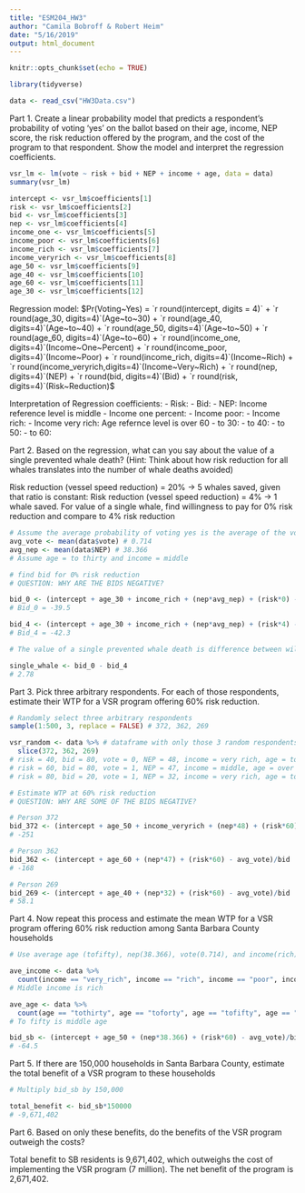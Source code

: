 ```yaml
---
title: "ESM204_HW3"
author: "Camila Bobroff & Robert Heim"
date: "5/16/2019"
output: html_document
---
```


```r
knitr::opts_chunk$set(echo = TRUE)
```

```r
library(tidyverse)
```

```r
data <- read_csv("HW3Data.csv")
```


Part 1. Create a linear probability model that predicts a respondent's probability of voting 'yes' on the ballot based on their age, income, NEP score, the risk reduction offered by the program, and the cost of the program to that respondent. Show the model and interpret the regression coefficients.
```r

vsr_lm <- lm(vote ~ risk + bid + NEP + income + age, data = data)
summary(vsr_lm)

intercept <- vsr_lm$coefficients[1]
risk <- vsr_lm$coefficients[2]
bid <- vsr_lm$coefficients[3]
nep <- vsr_lm$coefficients[4]
income_one <- vsr_lm$coefficients[5]
income_poor <- vsr_lm$coefficients[6]
income_rich <- vsr_lm$coefficients[7]
income_veryrich <- vsr_lm$coefficients[8]
age_50 <- vsr_lm$coefficients[9]
age_40 <- vsr_lm$coefficients[10]
age_60 <- vsr_lm$coefficients[11]
age_30 <- vsr_lm$coefficients[12]

```

Regression model:
$Pr(Voting~Yes) = `r round(intercept, digits = 4)` + `r round(age_30, digits=4)`(Age~to~30) + `r round(age_40, digits=4)`(Age~to~40) + `r round(age_50, digits=4)`(Age~to~50) + `r round(age_60, digits=4)`(Age~to~60) + `r round(income_one, digits=4)`(Income~One~Percent) + `r round(income_poor, digits=4)`(Income~Poor) + `r round(income_rich, digits=4)`(Income~Rich) + `r round(income_veryrich,digits=4)`(Income~Very~Rich) + `r round(nep, digits=4)`(NEP) + `r round(bid, digits=4)`(Bid) + `r round(risk, digits=4)`(Risk~Reduction)$

Interpretation of Regression coefficients:
- Risk:
- Bid:
- NEP:
Income reference level is middle
- Income one percent:
- Income poor:
- Income rich:
- Income very rich:
Age refernce level is over 60
- to 30:
- to 40:
- to 50:
- to 60:

Part 2. Based on the regression, what can you say about the value of a single prevented whale death? (Hint: Think about how risk reduction for all whales translates into the number of whale deaths avoided)

Risk reduction (vessel speed reduction) = 20% -> 5 whales saved, given that ratio is constant:
Risk reduction (vessel speed reduction) = 4% -> 1 whale saved. For value of a single whale, find willingness to pay for 0% risk reduction and compare to 4% risk reduction
```r
# Assume the average probability of voting yes is the average of the votes
avg_vote <- mean(data$vote) # 0.714
avg_nep <- mean(data$NEP) # 38.366
# Assume age = to thirty and income = middle

# find bid for 0% risk reduction
# QUESTION: WHY ARE THE BIDS NEGATIVE? 

bid_0 <- (intercept + age_30 + income_rich + (nep*avg_nep) + (risk*0) - avg_vote)/bid
# Bid_0 = -39.5

bid_4 <- (intercept + age_30 + income_rich + (nep*avg_nep) + (risk*4) - avg_vote)/bid
# Bid_4 = -42.3

# The value of a single prevented whale death is difference between willingness to pay of 4% and 0% vessel speed reduction

single_whale <- bid_0 - bid_4
# 2.78

```

Part 3. Pick three arbitrary respondents. For each of those respondents, estimate their WTP for a VSR program offering 60% risk reduction.

```r
# Randomly select three arbitrary respondents 
sample(1:500, 3, replace = FALSE) # 372, 362, 269

vsr_random <- data %>% # dataframe with only those 3 random respondents
  slice(372, 362, 269)
# risk = 40, bid = 80, vote = 0, NEP = 48, income = very rich, age = to 50
# risk = 60, bid = 80, vote = 1, NEP = 47, income = middle, age = over 60
# risk = 80, bid = 20, vote = 1, NEP = 32, income = very rich, age = to 40

# Estimate WTP at 60% risk reduction
# QUESTION: WHY ARE SOME OF THE BIDS NEGATIVE? 

# Person 372
bid_372 <- (intercept + age_50 + income_veryrich + (nep*48) + (risk*60) - avg_vote)/bid
# -251

# Person 362
bid_362 <- (intercept + age_60 + (nep*47) + (risk*60) - avg_vote)/bid
# -168

# Person 269
bid_269 <- (intercept + age_40 + (nep*32) + (risk*60) - avg_vote)/bid
# 58.1
```

Part 4. Now repeat this process and estimate the mean WTP for a VSR program offering 60% risk reduction among Santa Barbara County households

```r
# Use average age (tofifty), nep(38.366), vote(0.714), and income(rich) for Santa Barbara County

ave_income <- data %>% 
  count(income == "very_rich", income == "rich", income == "poor", income == "one_percent", income == "middle")
# Middle income is rich

ave_age <- data %>% 
  count(age == "tothirty", age == "toforty", age == "tofifty", age == "tosixty", age == "oversixty")
# To fifty is middle age

bid_sb <- (intercept + age_50 + (nep*38.366) + (risk*60) - avg_vote)/bid
# -64.5

```

Part 5. If there are 150,000 households in Santa Barbara County, estimate the total benefit of a VSR program to these households

```r

# Multiply bid_sb by 150,000

total_benefit <- bid_sb*150000
# -9,671,402

```

Part 6. Based on only these benefits, do the benefits of the VSR program outweigh the costs?

Total benefit to SB residents is 9,671,402, which outweighs the cost of implementing the VSR program (7 million). The net benefit of the program is 2,671,402.


